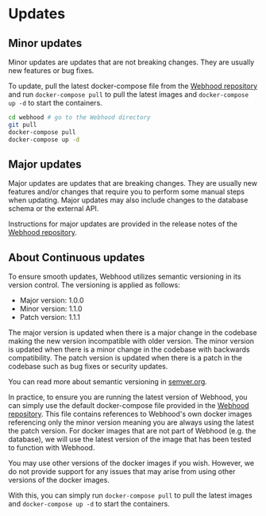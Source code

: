 # Updates

## Minor updates

Minor updates are updates that are not breaking changes. They are usually new features or bug fixes.

To update, pull the latest docker-compose file from the [Webhood repository](https://github.com/webhood-io/webhood) and run `docker-compose pull` to pull the latest images and `docker-compose up -d` to start the containers.

```bash
cd webhood # go to the Webhood directory
git pull
docker-compose pull
docker-compose up -d
```

## Major updates

Major updates are updates that are breaking changes. They are usually new features and/or changes that require you to perform some manual steps when updating. Major updates may also include changes to the database schema or the external API.

Instructions for major updates are provided in the release notes of the [Webhood repository](https://github.com/webhood-io/webhood).

## About Continuous updates

To ensure smooth updates, Webhood utilizes semantic versioning in its version control. The versioning is applied as follows:

- Major version: 1.0.0
- Minor version: 1.1.0
- Patch version: 1.1.1

The major version is updated when there is a major change in the codebase making the new version incompatible with older version. The minor version is updated when there is a minor change in the codebase with backwards compatibility. The patch version is updated when there is a patch in the codebase such as bug fixes or security updates.

You can read more about semantic versioning in [semver.org](https://semver.org).

In practice, to ensure you are running the latest version of Webhood, you can simply use the default docker-compose file provided in the [Webhood repository](https://github.com/webhood-io/webhood). This file contains references to Webhood's own docker images referencing only the minor version meaning you are always using the latest the patch version. For docker images that are not part of Webhood (e.g. the database), we will use the latest version of the image that has been tested to function with Webhood.

You may use other versions of the docker images if you wish. However, we do not provide support for any issues that may arise from using other versions of the docker images.

With this, you can simply run `docker-compose pull` to pull the latest images and `docker-compose up -d` to start the containers.
